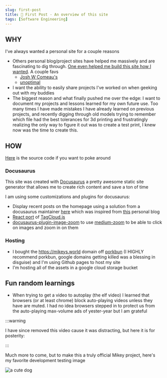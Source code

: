 ```yaml
---
slug: first-post
title: 👋 First Post - An overview of this site
tags: [Software Engineering]
---
```

<!-- truncate -->

## WHY

I've always wanted a personal site for a couple reasons
- Others personal blog/project sites have helped me massively and are fascinating to dig through. [One even helped me build this site how I wanted](https://kgajera.com/blog/display-recent-blog-posts-on-home-page-with-docusaurus/). A couple favs
    - [Josh W Comeau's](https://www.joshwcomeau.com)
    - [unoptimal](https://www.unoptimal.com)
- I want the ability to easily share projects I've worked on when geeking out with my buddies
- The biggest reason and what finally pushed me over the edge: I want to document my projects and lessons learned for my own future use. Too many times I have made mistakes I have already learned on previous projects, and recently digging through old models trying to remember which file had the best tolerances for 3d printing and frustratingly realizing the only way to figure it out was to create a test print, I knew now was the time to create this.

## HOW

[Here](https://github.com/michaelosbornegit/michaelosbornegit.github.io) is the source code if you want to poke around

### Docusaurus

This site was created with [Docusaurus](https://docusaurus.io) a pretty awesome static site generator that allows me to create rich content and save a ton of time

I am using some customizations and plugins for docusaurus:
- Display recent posts on the homepage using a solution from a docusaurus maintainer [here](https://github.com/facebook/docusaurus/issues/4138) which was inspired from [this](https://kgajera.com/blog/display-recent-blog-posts-on-home-page-with-docusaurus/) personal blog
- [React port](https://github.com/tsukinoko-kun/react-tag-cloud) of [TagCloud.js](https://www.npmjs.com/package/TagCloud)
- [docusaurus-plugin-image-zoom](https://www.npmjs.com/package/docusaurus-plugin-image-zoom) to use [medium-zoom](https://github.com/francoischalifour/medium-zoom) to be able to click on images and zoom in on them

### Hosting

- I bought the https://mikeys.world domain off [porkbun](https://porkbun.com/) (I HIGHLY recommend porkbun, google domains getting killed was a blessing in disguise) and I'm using Github pages to host my site
- I'm hosting all of the assets in a google cloud storage bucket

## Fun random learnings
- When trying to get a video to autoplay (the elf video) I learned that browsers (or at least chrome) block auto-playing videos unless they have are muted. I had no idea browsers stepped in to protect
us from the auto-playing max-volume ads of yester-year but I am grateful

:::warning

I have since removed this video cause it was distracting, but here it is for posterity:


<ReactPlayer playing muted loop src="/webm/elf.webm" width="100%" height="auto" />


:::

Much more to come, but to make this a truly official Mikey project, here's my favorite development testing image

![a cute dog](/img/puppy.jpg)